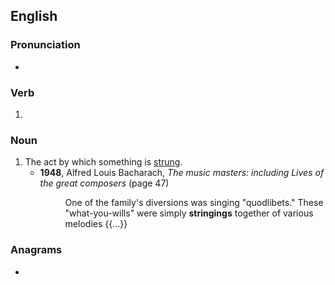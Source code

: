 ==English==

===Pronunciation===
* {{rhymes|en|ɪŋɪŋ}}

===Verb===
{{head|en|verb form}}

# {{present participle of|en|string|nocat=1}}

===Noun===
{{en-noun}}

# The act by which something is [[string|strung]].
#* '''1948''', Alfred Louis Bacharach, ''The music masters: including Lives of the great composers'' (page 47)
#*: One of the family's diversions was singing "quodlibets." These "what-you-wills" were simply '''stringings''' together of various melodies {{...}}

===Anagrams===
* {{anagrams|en|a=ggiinnrst|ring sting}}